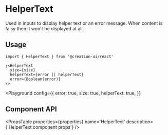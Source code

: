 
# HelperText

Used in inputs to display helper text or an error message. When content is falsy then it won't be displayed at all.

## Usage

```tsx copy
import { HelperText } from '@creation-ui/react'

;<HelperText
  size={size}
  helperText={error || helperText}
  error={Boolean(error)}
/>
```


<Playground
  config={{
    error: true,
    size: true,
    helperText: true,
  }}
>
  <HelperTextExample />
</Playground>

## Component API


<PropsTable
  properties={properties}
  name='HelperText'
  description={'HelperText component props'}
/>
